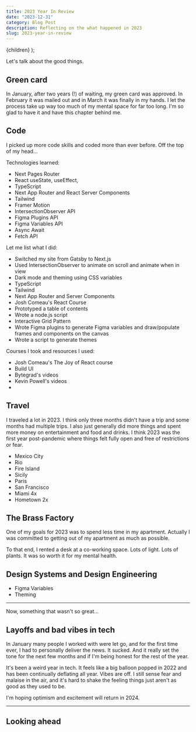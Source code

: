 ```yaml
---
title: 2023 Year In Review
date: "2023-12-31"
category: Blog Post
description: Reflecting on the what happened in 2023
slug: 2023-year-in-review
---
```


  <BlogPostLayout meta={meta}>{children}</BlogPostLayout>
);

Let's talk about the good things. 

## Green card
In January, after two years (!) of waiting, my green card was approved. In February it was mailed out and in March it was finally in my hands. I let the process take up way too much of my mental space for far too long. I'm so glad to have it and have this chapter behind me. 

## Code
I picked up more code skills and coded more than ever before. Off the top of my head...

Technologies learned:
- Next Pages Router
- React useState, useEffect, 
- TypeScript
- Next App Router and React Server Components
- Tailwind
- Framer Motion
- IntersectionObserver API
- Figma Plugins API
- Figma Variables API
- Async Await
- Fetch API


Let me list what I did:
- Switched my site from Gatsby to Next.js
- Used IntersectionObserver to animate on scroll and animate when in view
- Dark mode and theming using CSS variables
- TypeScript
- Tailwind
- Next App Router and Server Components
- Josh Comeau's React Course
- Prototyped a table of contents
- Wrote a node.js script
- Interactive Grid Pattern
- Wrote Figma plugins to generate Figma variables and draw/populate frames and components on the canvas
- Wrote a script to generate themes

Courses I took and resources I used:
- Josh Comeau's The Joy of React course
- Build UI
- Bytegrad's videos
- Kevin Powell's videos
- 

## Travel
I traveled a lot in 2023. I think only three months didn't have a trip and some months had multiple trips. I also just generally did more things and spent more money on entertainment and food and drinks. I think 2023 was the first year post-pandemic where things felt fully open and free of restrictions or fear. 

- Mexico City
- Rio
- Fire Island
- Sicily
- Paris
- San Francisco
- Miami 4x
- Hometown 2x

## The Brass Factory
One of my goals for 2023 was to spend less time in my apartment. Actually I was committed to getting out of my apartment as much as possible. 

To that end, I rented a desk at a co-working space. Lots of light. Lots of plants. It was so worth it for my mental health. 

## Design Systems and Design Engineering
- Figma Variables
- Theming


***

Now, something that wasn't so great...

## Layoffs and bad vibes in tech
In January many people I worked with were let go, and for the first time ever, I had to personally deliver the news. It sucked. And it really set the tone for the next few months and if I'm being honest for the rest of the year. 

It's been a weird year in tech. It feels like a big balloon popped in 2022 and has been continually deflating all year. Vibes are off. I still sense fear and malaise in the air, and it's hard to shake the feeling things just aren't as good as they used to be. 

I'm hoping optimism and excitement will return in 2024.

***

## Looking ahead
